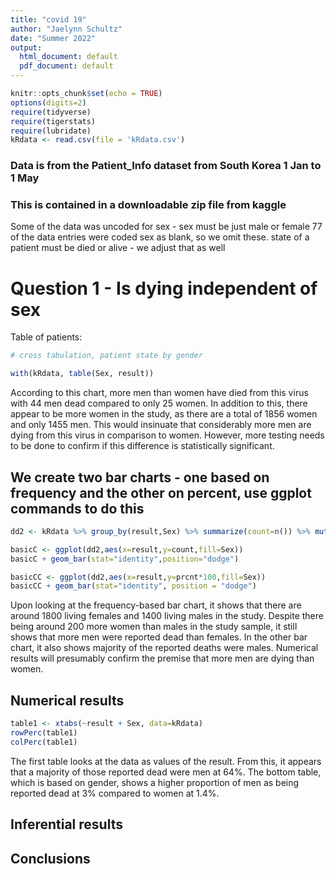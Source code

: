 ```yaml
---
title: "covid 19"
author: "Jaelynn Schultz"
date: "Summer 2022"
output:
  html_document: default
  pdf_document: default
---
```


```r
knitr::opts_chunk$set(echo = TRUE)
options(digits=2)
require(tidyverse)
require(tigerstats)
require(lubridate)
kRdata <- read.csv(file = 'kRdata.csv')
```
### Data is from the Patient_Info dataset from South Korea 1 Jan to 1 May 
### This is contained in a downloadable zip file from kaggle

Some of the data was uncoded for sex - sex must be just male or female
77 of the data entries were coded sex  as blank, so we omit these.
state of a patient must be died or alive - we adjust that as well   
  
# Question 1 - Is dying independent of sex


Table of patients:
```r

# cross tabulation, patient state by gender

with(kRdata, table(Sex, result))

```

According to this chart, more men than women have died from this virus with 44 men dead compared to only 25 women. In addition to this, there appear to be more women in the study, as there are a total of 1856 women and only 1455 men. This would insinuate that considerably more men are dying from this virus in comparison to women. However, more testing needs to be done to confirm if this difference is statistically significant.

## We create two bar charts - one based on frequency and the other on percent, use ggplot commands to do this

```r
dd2 <- kRdata %>% group_by(result,Sex) %>% summarize(count=n()) %>% mutate(prcnt=count/sum(count))

basicC <- ggplot(dd2,aes(x=result,y=count,fill=Sex))
basicC + geom_bar(stat="identity",position="dodge")

basicCC <- ggplot(dd2,aes(x=result,y=prcnt*100,fill=Sex)) 
basicCC + geom_bar(stat="identity", position = "dodge")
```

Upon looking at the frequency-based bar chart, it shows that there are around 1800 living females and 1400 living males in the study. Despite there being around 200 more women than males in the study sample, it still shows that more men were reported dead than females. In the other bar chart, it also shows majority of the reported deaths were males. Numerical results will presumably confirm the premise that more men are dying than women. 

  
## Numerical results

```r
table1 <- xtabs(~result + Sex, data=kRdata)
rowPerc(table1)
colPerc(table1)
```

The first table looks at the data as values of the result. From this, it appears that a majority of those reported dead were men at 64%. The bottom table, which is based on gender, shows a higher proportion of men as being reported dead at 3% compared to women at 1.4%. 

## Inferential results 




## Conclusions

